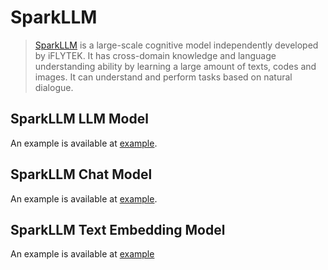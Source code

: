 # SparkLLM

>[SparkLLM](https://xinghuo.xfyun.cn/spark) is a large-scale cognitive model independently developed by iFLYTEK.
It has cross-domain knowledge and language understanding ability by learning a large amount of texts, codes and images.
It can understand and perform tasks based on natural dialogue.

## SparkLLM LLM Model
An example is available at [example](/docs/integrations/llms/sparkllm).

## SparkLLM Chat Model
An example is available at [example](/docs/integrations/chat/sparkllm).

## SparkLLM Text Embedding Model
An example is available at [example](/docs/integrations/text_embedding/sparkllm)
